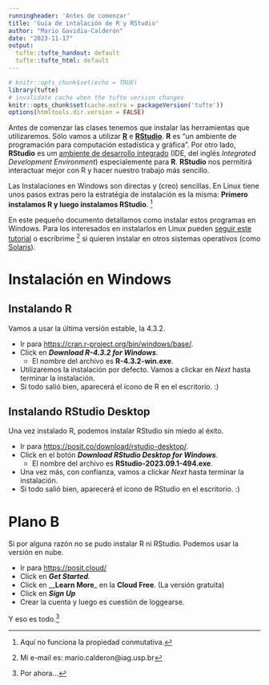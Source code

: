 ```yaml
---
runningheader: 'Antes de comenzar'
title: 'Guía de intalación de R y RStudio'
author: "Mario Gavidia-Calderón"
date: "2023-11-17"    
output: 
  tufte::tufte_handout: default
  tufte::tufte_html: default
---
```


```r
# knitr::opts_chunk$set(echo = TRUE)
library(tufte)
# invalidate cache when the tufte version changes
knitr::opts_chunk$set(cache.extra = packageVersion('tufte'))
options(htmltools.dir.version = FALSE)
```


Antes de comenzar las clases tenemos que instalar las herramientas que utilizaremos.
Sólo vamos a utilizar [**R**](https://cran.r-project.org/) e [**RStudio**](https://posit.co/download/rstudio-desktop/).
**R** es "un ambiente de programación para computación estadística y gráfica". 
Por otro lado, **RStudio** es um [ambiente de  desarrollo integrado](https://es.wikipedia.org/wiki/Entorno_de_desarrollo_integrado) (IDE, del inglés _Integrated Development Environment_) especialemente para **R**.
**RStudio** nos permitirá interactuar mejor con R y hacer nuestro trabajo más sencillo.

Las Instalaciones en Windows son directas y (creo) sencillas. En Linux tiene unos pasos extras pero la estratégia de instalación es la misma: **Primero instalamos R y luego instalamos RStudio**. ^[Aquí no funciona la propiedad conmutativa.]

En este pequeño documento detallamos como instalar estos programas en Windows. Para los interesados en instalarlos en Linux pueden [seguir este tutorial](https://linuxconfig.org/how-to-install-rstudio-on-ubuntu-20-04-focal-fossa-linux) o escribrime ^[Mi e-mail es: mario.calderon@iag.usp.br] si quieren instalar en otros sistemas operativos (como [Solaris](https://es.wikipedia.org/wiki/Solaris_(sistema_operativo))).

# Instalación en Windows

## Instalando R

Vamos a usar la última versión estable, la 4.3.2.

- Ir para [https://cran.r-project.org/bin/windows/base/](https://cran.r-project.org/bin/windows/base/).
- Click en _**Download R-4.3.2 for Windows**_.
    - El nombre del archivo es **R-4.3.2-win.exe**.
- Utilizaremos la instalación por defecto. Vamos a clickar en _Next_ hasta terminar la instalación.
- Si todo salió bien, aparecerá el ícono de R en el escritorio. :)

## Instalando RStudio Desktop

Una vez instalado R, podemos instalar RStudio sin miedo al éxito.

- Ir para [https://posit.co/download/rstudio-desktop/](https://posit.co/download/rstudio-desktop/).
- Click en el botón _**Download RStudio Desktop for Windows**_.
    - El nombre del archivo es **RStudio-2023.09.1-494.exe**.
- Una vez más, con confianza, vamos a clickar _Next_ hasta terminar la instalación.
- Si todo salió bien, aparecerá el ícono de RStudio en el escritorio. :)

# Plano B

Si por alguna razón no se pudo instalar R ni RStudio. Podemos usar la versión en nube.

- Ir para [https://posit.cloud/](https://posit.cloud/)
- Click en _**Get Started**_.
- Click en __**Learn More**_ en la **Cloud Free**. (La versión gratuita)
- Click en _**Sign Up**_
- Crear la cuenta y luego es cuestión de loggearse. 

Y eso es todo.^[Por ahora...]


